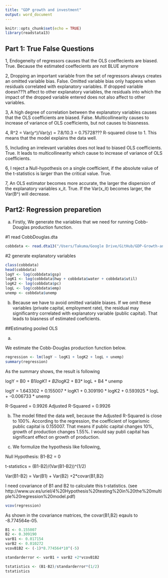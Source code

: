 ```yaml
---
title: "GDP growth and investment"
output: word_document
---
```


```r
knitr::opts_chunk$set(echo = TRUE)
library(readstata13)
```

## Part 1: True False Questions
1, Endogeneity of regressors causes that the OLS coeffecients are biased.
True.
Because the estimated coeffecients are not BLUE anymore

2, Dropping an important variable from the set of regressors always creates an omitted variable bias.
False.
Omitted variable bias only happens when residuals correlated with explanatory variables.
If dropped variable doesn???t affect to other explanatory variables, the residuals into which the impact of the dropped variable entered does not also affect to other variables.

3, A high degree of correlation between the explanatory variables causes that the OLS coefficients are biased.
False.
Multicollinearity causes to increase of variance of OLS coefficients, but not causes to biasnesss.

4,
R^2 = Var(y^)/Var(y) = 7.8/10.3 = 0.75728???
R-squared close to 1. This means that the model explains the data well.

5, Including an irrelevant variables does not lead to biased OLS coefficients.
True.
It leads to multicollinearity which cause to increase of variance of OLS coefficients.

6, I reject a Null-hypothesis on a single coefficient, if the absolute value of the t-statistics is larger than the critical value.
True.

7, An OLS estimator becomes more accurate, the larger the dispersion of the explanatory variables x_it.
True.
If the Var(x_it) becomes larger, the Var(B^) will decrease.



## Part2: Regression preparetion

(a)
Firstly, We generate the variables that we need for running Cobb-Douglas production function.

#1 read CobbDouglas.dta
```r
cobbdata <- read.dta13("/Users/Takuma/Google Drive/GitHub/GDP-Growth-and-Investment/CobbDouglas.dta")
```

#2 generate explanatory variables
```r
class(cobbdata)
head(cobbdata)
logY <- log(cobbdata$gsp)
logK1 <- log(cobbdata$hwy + cobbdata$water + cobbdata$util)
logK2 <- log(cobbdata$pc)
logL <- log(cobbdata$emp)
unemp <- cobbdata$unemp

```

(b)
Because we have to avoid omitted variable biases.
If we omit these variables (private capital, employment rate), the residual may significantry correlated with explanatory variable (public capital). That leads to biasness of estimated coeficients.

##Estimating pooled OLS

(a)

We estimate the Cobb-Douglas production function below.

```r
regression <- lm(logY ~ logK1 + logK2 + logL + unemp)
summary(regression)
```
As the summary shows, the result is following

logY = B0 + B1*logK1 + B2*logK2 + B3* logL + B4 * unemp

logY = 1.643302 + 0.155007 * logK1 + 0.309190 * logK2 + 0.593925 * logL + -0.006733 * unemp

R-Squared = 0.9926
Adjusted R-Squared = 0.9926

(b)
The model fitted the data well, because the Adjusted R-Squared is close to 100%.
According to the regression, the coefficient of logarismic public capital is 0.155007. That means if public capital changes 10%, growth of production changes 1.55%. I would say publi capital has significant effect on growth of production.

(c)
We formulize the hypothesis like following,

Null Hypothesis: B1-B2 = 0

t-statistics = (B1-B2)/(Var(B1-B2))^(1/2)

Var(B1-B2) = Var(B1) + Var(B2) +2*covar(B1,B2)

I need covariance of B1 and B2 to calculate this t-statistics. (see http://www.uv.es/uriel/4%20Hypothesis%20testing%20in%20the%20multiple%20regression%20model.pdf)

```r
vcov(regression)
```

As shown in the covariance matrices, the covar(B1,B2) eqauls to -8.774564e-05.

```r
B1 <- 0.155007
B2 <- 0.309190
varB1 <- 0.017154 
varB2 <- 0.010272
vcovB1B2 <- (-1)*8.774564*10^(-5)

standarderror <- varB1 + varB2 +2*vcovB1B2

tstatistics <- (B1-B2)/standarderror*(1/2)
tstatistics



```


